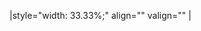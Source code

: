 <p></p>
|style="width: 33.33%;" align="{{{align|left}}}" valign="{{{valign|top}}}" |<noinclude>{{documentation}}</noinclude>